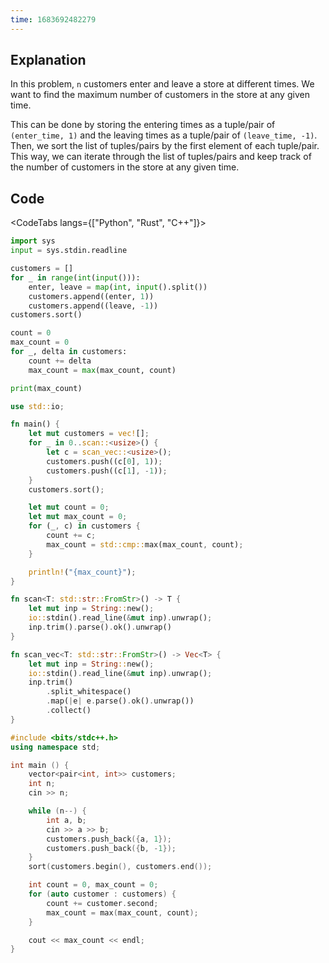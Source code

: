 ```yaml
---
time: 1683692482279
---
```


## Explanation



In this problem, `n` customers enter and leave a store at different times. We want to find the maximum number of customers in the store at any given time.



This can be done by storing the entering times as a tuple/pair of `(enter_time, 1)` and the leaving times as a tuple/pair of `(leave_time, -1)`. Then, we sort the list of tuples/pairs by the first element of each tuple/pair. This way, we can iterate through the list of tuples/pairs and keep track of the number of customers in the store at any given time.

## Code



<CodeTabs langs={["Python", "Rust", "C++"]}>

```python
import sys
input = sys.stdin.readline

customers = []
for _ in range(int(input())):
    enter, leave = map(int, input().split())
    customers.append((enter, 1))
    customers.append((leave, -1))
customers.sort()

count = 0
max_count = 0
for _, delta in customers:
    count += delta
    max_count = max(max_count, count)

print(max_count)
```

```rust
use std::io;

fn main() {
    let mut customers = vec![];
    for _ in 0..scan::<usize>() {
        let c = scan_vec::<usize>();
        customers.push((c[0], 1));
        customers.push((c[1], -1));
    }
    customers.sort();

    let mut count = 0;
    let mut max_count = 0;
    for (_, c) in customers {
        count += c;
        max_count = std::cmp::max(max_count, count);
    }

    println!("{max_count}");
}

fn scan<T: std::str::FromStr>() -> T {
    let mut inp = String::new();
    io::stdin().read_line(&mut inp).unwrap();
    inp.trim().parse().ok().unwrap()
}

fn scan_vec<T: std::str::FromStr>() -> Vec<T> {
    let mut inp = String::new();
    io::stdin().read_line(&mut inp).unwrap();
    inp.trim()
        .split_whitespace()
        .map(|e| e.parse().ok().unwrap())
        .collect()
}
```

```cpp
#include <bits/stdc++.h>
using namespace std;

int main () {
    vector<pair<int, int>> customers;
    int n;
    cin >> n;

    while (n--) {
        int a, b;
        cin >> a >> b;
        customers.push_back({a, 1});
        customers.push_back({b, -1});
    }
    sort(customers.begin(), customers.end());

    int count = 0, max_count = 0;
    for (auto customer : customers) {
        count += customer.second;
        max_count = max(max_count, count);
    }

    cout << max_count << endl;
}
```

</CodeTabs>

